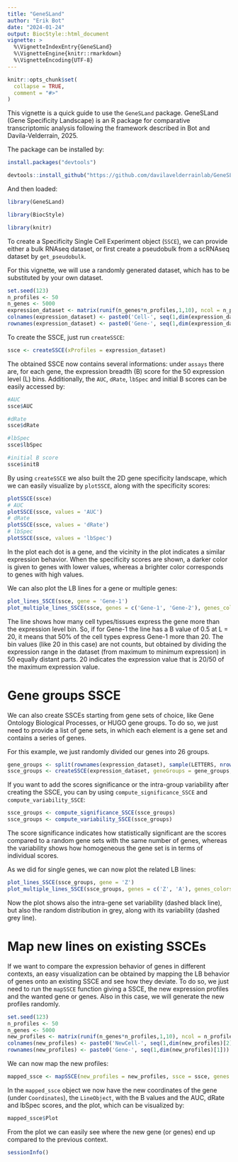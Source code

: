 ```yaml
---
title: "GeneSLand"
author: "Erik Bot"
date: "2024-01-24"
output: BiocStyle::html_document
vignette: >
  %\VignetteIndexEntry{GeneSLand}
  %\VignetteEngine{knitr::rmarkdown}
  %\VignetteEncoding{UTF-8}
---
```


```r
knitr::opts_chunk$set(
  collapse = TRUE,
  comment = "#>"
)
```

This vignette is a quick guide to use the `GeneSLand` package. 
GeneSLand (Gene Specificity Landscape) is an R package for comparative transcriptomic analysis following the framework described in Bot and Davila-Velderrain, 2025.

The package can be installed by:

```r
install.packages("devtools")

devtools::install_github("https://github.com/davilavelderrainlab/GeneSLand")
```

And then loaded:

```r
library(GeneSLand)
```

```r
library(BiocStyle)
```

```r
library(knitr)
```

To create a Specificity Single Cell Experiment object (`SSCE`), we can provide either a bulk RNAseq dataset, or first create a pseudobulk from a scRNAseq dataset by `get_pseudobulk`.

For this vignette, we will use a randomly generated dataset, which has to be substituted by your own dataset.

```r
set.seed(123)
n_profiles <- 50
n_genes <- 5000
expression_dataset <- matrix(runif(n_genes*n_profiles,1,10), ncol = n_profiles)
colnames(expression_dataset) <- paste0('Cell-', seq(1,dim(expression_dataset)[2]))
rownames(expression_dataset) <- paste0('Gene-', seq(1,dim(expression_dataset)[1]))
```

To create the SSCE, just run `createSSCE`:
 
```r
ssce <- createSSCE(xProfiles = expression_dataset)
```

The obtained SSCE now contains several informations: under `assays` there are, for each gene, the expression breadth (B) score for the 50 expression level (L) bins. Additionally, the `AUC`, `dRate`, `lbSpec` and initial B scores can be easily accessed by:

```r
#AUC
ssce$AUC

#dRate
ssce$dRate

#lbSpec
ssce$lbSpec

#initial B score
ssce$initB
```

By using `createSSCE` we also built the 2D gene specificity landscape, which we can easily visualize by `plotSSCE`, along with the specificity scores:

```r
plotSSCE(ssce)
# AUC
plotSSCE(ssce, values = 'AUC')
# dRate
plotSSCE(ssce, values = 'dRate')
# lbSpec
plotSSCE(ssce, values = 'lbSpec')
```

In the plot each dot is a gene, and the vicinity in the plot indicates a similar expression behavior. 
When the specificity scores are shown, a darker color is given to genes with lower values, whereas a brighter color corresponds to genes with high values.

We can also plot the LB lines for a gene or multiple genes:

```r
plot_lines_SSCE(ssce, gene = 'Gene-1')
plot_multiple_lines_SSCE(ssce, genes = c('Gene-1', 'Gene-2'), genes_colors = c('red', 'blue'))
```

The line shows how many cell types/tissues express the gene more than the expression level bin. 
So, if for Gene-1 the line has a B value of 0.5 at L = 20, it means that 50% of the cell types express Gene-1 more than 20. 
The bin values (like 20 in this case) are not counts, but obtained by dividing the expression range in the dataset (from maximum to minimum expression) in 50 equally distant parts. 20 indicates the expression value that is 20/50 of the maximum expression value.

# Gene groups SSCE

We can also create SSCEs starting from gene sets of choice, like Gene Ontology Biological Processes, or HUGO gene groups. To do so, we just need to provide a list of gene sets, in which each element is a gene set and contains a series of genes.

For this example, we just randomly divided our genes into 26 groups.

```r
gene_groups <- split(rownames(expression_dataset), sample(LETTERS, nrow(expression_dataset), replace = TRUE))
ssce_groups <- createSSCE(expression_dataset, geneGroups = gene_groups, nRand = 20)
```

If you want to add the scores significance or the intra-group variability after creating the SSCE, 
you can by using `compute_significance_SSCE` and `compute_variability_SSCE`:

```r
ssce_groups <- compute_significance_SSCE(ssce_groups)
ssce_groups <- compute_variability_SSCE(ssce_groups)
```

The score significance indicates how statistically significant are the scores compared to a random gene sets with the same number of genes, whereas the variability shows how homogeneous the gene set is in terms of individual scores.

As we did for single genes, we can now plot the related LB lines:

```r
plot_lines_SSCE(ssce_groups, gene = 'Z')
plot_multiple_lines_SSCE(ssce_groups, genes = c('Z', 'A'), genes_colors = c('red', 'blue'))
```

Now the plot shows also the intra-gene set variability (dashed black line), but also the random distribution in grey, along with its variability (dashed grey line).

# Map new lines on existing SSCEs

If we want to compare the expression behavior of genes in different contexts, an easy visualization can be obtained by mapping the LB behavior of genes onto an existing SSCE and see how they deviate. To do so, we just need to run the `mapSSCE` function giving a SSCE, the new expression profiles and the wanted gene or genes. Also in this case, we will generate the new profiles randomly.

```r
set.seed(123)
n_profiles <- 50
n_genes <- 5000
new_profiles <- matrix(runif(n_genes*n_profiles,1,10), ncol = n_profiles)
colnames(new_profiles) <- paste0('NewCell-', seq(1,dim(new_profiles)[2]))
rownames(new_profiles) <- paste0('Gene-', seq(1,dim(new_profiles)[1]))
```

We can now map the new profiles:

```r
mapped_ssce <- mapSSCE(new_profiles = new_profiles, ssce = ssce, genes = 'Gene-1')
```

In the `mapped_ssce` object we now have the new coordinates of the gene (under `Coordinates`), the `LineObject`, with the B values and the AUC, dRate and lbSpec scores, and the plot, which can be visualized by:

```r
mapped_ssce$Plot
```

From the plot we can easily see where the new gene (or genes) end up compared to the previous context.

```r
sessionInfo()
```

